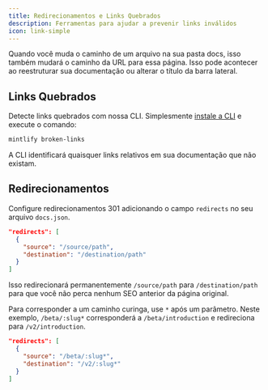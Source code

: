 ```yaml
---
title: Redirecionamentos e Links Quebrados
description: Ferramentas para ajudar a prevenir links inválidos
icon: link-simple
---
```


Quando você muda o caminho de um arquivo na sua pasta docs, isso também mudará o caminho da URL para essa página. Isso pode acontecer ao reestruturar sua documentação ou alterar o título da barra lateral.

## Links Quebrados

Detecte links quebrados com nossa CLI. Simplesmente [instale a CLI](/development) e execute o comando:

```bash
mintlify broken-links
```

A CLI identificará quaisquer links relativos em sua documentação que não existam.

## Redirecionamentos

Configure redirecionamentos 301 adicionando o campo `redirects` no seu arquivo `docs.json`.

```json
"redirects": [
  {
    "source": "/source/path",
    "destination": "/destination/path"
  }
]
```

Isso redirecionará permanentemente `/source/path` para `/destination/path` para que você não perca nenhum SEO anterior da página original.

Para corresponder a um caminho curinga, use `*` após um parâmetro. Neste exemplo, `/beta/:slug*` corresponderá a `/beta/introduction` e redireciona para `/v2/introduction`.

```json
"redirects": [
  {
    "source": "/beta/:slug*",
    "destination": "/v2/:slug*"
  }
]
```
